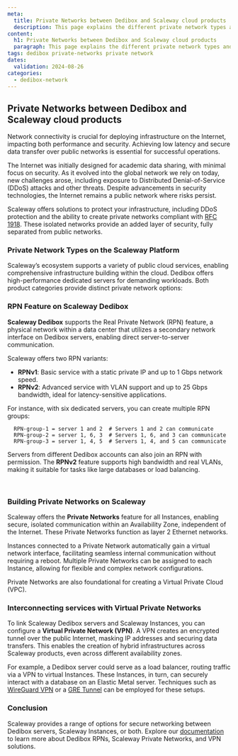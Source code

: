 ```yaml
---
meta:
  title: Private Networks between Dedibox and Scaleway cloud products
  description: This page explains the different private network types and offers available at Scaleway and Dedibox, and compares their different capabilities and features.
content:
  h1: Private Networks between Dedibox and Scaleway cloud products
  paragraph: This page explains the different private network types and offers available at Scaleway and Dedibox, and compares their different capabilities and features.
tags: dedibox private-networks private network
dates:
  validation: 2024-08-26
categories:
  - dedibox-network
---
```


## Private Networks between Dedibox and Scaleway cloud products

Network connectivity is crucial for deploying infrastructure on the Internet, impacting both performance and security. Achieving low latency and secure data transfer over public networks is essential for successful operations.

The Internet was initially designed for academic data sharing, with minimal focus on security. As it evolved into the global network we rely on today, new challenges arose, including exposure to Distributed Denial-of-Service (DDoS) attacks and other threats. Despite advancements in security technologies, the Internet remains a public network where risks persist.

Scaleway offers solutions to protect your infrastructure, including DDoS protection and the ability to create private networks compliant with [RFC 1918](https://docs.umbrella.com/umbrella-user-guide/docs/internal-networks-setup-guide). These isolated networks provide an added layer of security, fully separated from public networks.

### Private Network Types on the Scaleway Platform

Scaleway’s ecosystem supports a variety of public cloud services, enabling comprehensive infrastructure building within the cloud. Dedibox offers high-performance dedicated servers for demanding workloads. Both product categories provide distinct private network options:

<Lightbox src="scaleway-private-networks-table1.webp" width="500" alt="" />

### RPN Feature on Scaleway Dedibox

**Scaleway Dedibox** supports the Real Private Network (RPN) feature, a physical network within a data center that utilizes a secondary network interface on Dedibox servers, enabling direct server-to-server communication.

Scaleway offers two RPN variants:

- **RPNv1**: Basic service with a static private IP and up to 1 Gbps network speed.
- **RPNv2**: Advanced service with VLAN support and up to 25 Gbps bandwidth, ideal for latency-sensitive applications.

For instance, with six dedicated servers, you can create multiple RPN groups:

```
  RPN-group-1 = server 1 and 2  # Servers 1 and 2 can communicate
  RPN-group-2 = server 1, 6, 3  # Servers 1, 6, and 3 can communicate
  RPN-group-3 = server 1, 4, 5  # Servers 1, 4, and 5 can communicate
```

Servers from different Dedibox accounts can also join an RPN with permission. The **RPNv2** feature supports high bandwidth and real VLANs, making it suitable for tasks like large databases or load balancing.

<Lightbox src="scaleway-private-networks-table2.webp" width="500" alt="" />​ 

### Building Private Networks on Scaleway

Scaleway offers the **Private Networks** feature for all Instances, enabling secure, isolated communication within an Availability Zone, independent of the Internet. These Private Networks function as layer 2 Ethernet networks.

Instances connected to a Private Network automatically gain a virtual network interface, facilitating seamless internal communication without requiring a reboot. Multiple Private Networks can be assigned to each Instance, allowing for flexible and complex network configurations.

Private Networks are also foundational for creating a Virtual Private Cloud (VPC).

<Lightbox src="scaleway-private-networks-schema.webp" width="500" alt="" />

### Interconnecting services with Virtual Private Networks

To link Scaleway Dedibox servers and Scaleway Instances, you can configure a **Virtual Private Network (VPN)**. A VPN creates an encrypted tunnel over the public Internet, masking IP addresses and securing data transfers. This enables the creation of hybrid infrastructures across Scaleway products, even across different availability zones.

For example, a Dedibox server could serve as a load balancer, routing traffic via a VPN to virtual Instances. These Instances, in turn, can securely interact with a database on an Elastic Metal server. Techniques such as [WireGuard VPN](/tutorials/wireguard-mesh-vpn/) or a [GRE Tunnel](/tutorials/setting-up-tunnel/) can be employed for these setups.

### Conclusion

Scaleway provides a range of options for secure networking between Dedibox servers, Scaleway Instances, or both. Explore our [documentation](/instances/how-to/use-private-networks/) to learn more about Dedibox RPNs, Scaleway Private Networks, and VPN solutions.
